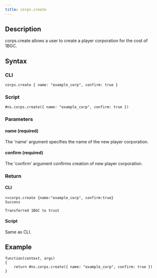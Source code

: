 ```yaml
---
title: corps.create
---
```


## Description

corps.create allows a user to create a player corporation for the cost of 1BGC.

## Syntax

### CLI

```
corps.create { name: "example_corp", confirm: true }
```

### Script

```
#ns.corps.create({ name: "example_corp", confirm: true })
```

### Parameters

#### name (required)

The 'name' argument specifies the name of the new player corporation.

#### confirm (required)

The 'confirm' argument confirms creation of new player corporation. 

### Return

#### CLI

```
>>corps.create {name:"example_corp", confirm:true}
Success

Transferred 1BGC to trust
```

#### Script

Same as CLI.

## Example

```
function(context, args)
{
	return #ns.corps.create({ name: "example_corp", confirm: true })
}

```

